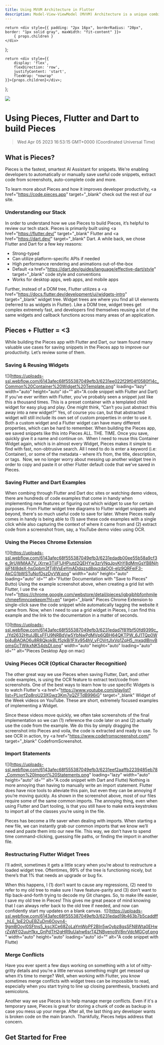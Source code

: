 ```yaml
---
title: Using MVVM Architecture in Flutter
description: Model-View-ViewModel (MVVM) Architecture is a unique combination of software architecture patterns that supports the separation of the UI (which is View) from the development of the business logic or the backend logic (Model). The view model inside MVVM is the bridge responsible for the conversion of data in a way that behaves in accordance with the changes happening in the UI.
---
```


    return <div style={{ padding: "2px 16px", borderRadius: "20px", border: "1px solid gray", maxWidth: "fit-content" }}>
        { props.children }
    </div>
};

    return <div style={{
        display: 'flex',
        flexDirection: 'row',
        justifyContent: 'start',
        flexWrap: "nowrap"
    }}>{props.children}</div>;

};

<link rel="canonical" href="https://code.pieces.app/blog/using-mvvm-architecture-in-flutter" />

![](https://uploads-ssl.webflow.com/6143afec68f555387049efb3/63e675a7239d21b30fcf9071_using%20pieces%20to%20build%20pieces.jpg)
# Using Pieces, Flutter and Dart to build Pieces
> Wed Apr 05 2023 16:53:15 GMT+0000 (Coordinated Universal Time)

## What is Pieces?
Pieces is the fastest, smartest AI Assistant for snippets. We're enabling developers to automatically or manually save useful code snippets, extract code from screenshots, auto-complete code and more.

To learn more about Pieces and how it improves developer productivity, <a href="https://code.pieces.app" target="_blank" check out the rest of our site.</a>

### Understanding our Stack
In order to understand how we use Pieces to build Pieces, it’s helpful to review our tech stack. Pieces is primarily built using <a href="https://flutter.dev/" target="_blank" Flutter</a> and <a href="https://dart.dev/" target="_blank" Dart</a>. A while back, we chose Flutter and Dart for a few key reasons:
- Strong-typed
- Can utilize platform-specific APIs if needed
- High performance rendering and animations out-of-the-box
- Default <a href="https://dart.dev/guides/language/effective-dart/style" target="_blank" code style</a> and conventions
- Works for desktop apps, web apps, and mobile apps

Further, instead of a DOM tree, Flutter utilizes a <a href="https://docs.flutter.dev/development/ui/widgets-intro" target="_blank" widget tree</a>. Widget trees are where you find all UI elements (referred to as widgets in Flutter). Like a DOM tree, widget trees get complex extremely fast, and developers find themselves reusing a lot of the same widgets and callback functions across many areas of an application.

## Pieces + Flutter = <3&nbsp;
While building the Pieces app with Flutter and Dart, our team found many valuable use cases for saving snippets in the Pieces app to improve our productivity. Let’s review some of them.&nbsp;

### Saving &amp; Reusing Widgets
![](https://uploads-ssl.webflow.com/6143afec68f555387049efb3/6231ee022f29f04f0580f14c_Common%20Container%20Widget%20Template.png" loading="lazy" width="auto" height="auto" id="" alt="A code snippet with Flutter and Dart)
If you’ve ever written with Flutter, you’ve probably seen a snippet just like this a thousand times. This is a preset container with a templated child widget for easy plug and play.
One might think, “Can’t you just abstract this away into a new widget?” Yes, of course you can, but that abstracted widget will still include its own set of custom properties in order to use it. Both a custom widget and a Flutter widget can have many different properties, which can be hard to remember.
When building the Pieces app, we saved snippets like this into Pieces ALL. THE. TIME. Once you save, quickly give it a name and continue on.&nbsp;
When I need to reuse this Container Widget again, which is in almost every Widget, Pieces makes it simple to find with fast, non-obtrusive search. All I need to do is enter a keyword (i.e: Container), or some of the metadata - where it’s from, the title, description, or tags.&nbsp;
Now, we no longer worry about messing up another widget tree in order to copy and paste it or other Flutter default code that we've saved in Pieces.

### Saving Flutter and Dart Examples
When combing through Flutter and Dart doc sites or watching demo videos, there are hundreds of code examples that come in handy when implementing new features or figuring out which widget to use for certain purposes.&nbsp;From Flutter widget tree diagrams to Flutter widget snippets and beyond, there's so much useful code to save for later. 
Where Pieces really comes in handy is being able to (1) save these code examples with a single click while also capturing the context of where it came from and (2) extract code from a screenshot from, say, a YouTube demo video using OCR.

### Using the Pieces Chrome Extension
![](https://uploads-ssl.webflow.com/6143afec68f555387049efb3/6231edadb00ee55b58a9cf3e_9rUWMAA7V_jXrrw3TiiF1JHPiutd2QEHYw3zrVNqJpyKhY8dMmGsYB8NjhijjFf4l8deX-hsGpbm3fTj8VsEeYmADdqzsd8qyzdaOOI-eIz9QRFeiF3-AkCG1bWSTuNofDszDyVW.png" width="auto" height="auto" loading="auto" id="" alt="Flutter Documentation with "Save to Pieces" Butto)
Using the example screenshot above, when creating a grid list with Flutter, I use the <a href="https://chrome.google.com/webstore/detail/pieces/igbgibhbfonhmjlechmeefimncpekepm?hl=en" target="_blank" Pieces Chrome Extension</a> to single-click save the code snippet while automatically tagging the website it came from.
Now, when I need to use a grid widget in Pieces, I can find this example and the link to the documentation in a matter of seconds.
‍

![](https://uploads-ssl.webflow.com/6143afec68f555387049efb3/6231edad7f81fbf50fd9399c__lYd2632HtulJBLsFFU9NRBdVw5YbNwPdMVp6QBH64QKTPW_6J1TQp0Wbj4uBAOAO6u8R8QkokBLf5zkBi1FXv954hV_yFOVrtJIxVq1ZqH5_mxqdlBnvBomsGcTWjkxNK54dsDI.png" width="auto" height="auto" loading="auto" id="" alt="Pieces Desktop App on mac)

### Using Pieces OCR (Optical Character Recognition)
The other great way we use Pieces when saving Flutter, Dart, and other code examples, is using the OCR feature to extract text/code from screenshots.
One of the best ways to learn how to use specific Widgets is to watch Flutter's <a href="https://www.youtube.com/playlist?list=PLjxrf2q8roU23XGwz3Km7sQZFTdB996iG" target="_blank" Widget of the Week</a> videos on YouTube. These are short, extremely focused examples of implementing a Widget.

Since these videos move quickly, we often take screenshots of the final implementation so we can (1) reference the code later on and (2) actually use the code from the example.
We do this by simply dragging the screenshot into Pieces and voila, the code is extracted and ready to use.
To see OCR in action, try <a href="https://www.codefromscreenshot.com/" target="_blank" CodefromScreenshot</a>.

### Import Statements

![](https://uploads-ssl.webflow.com/6143afec68f555387049efb3/6231eef2aaffb2239485eb78_Common%20Import%20Statements.png" loading="lazy" width="auto" height="auto" id="" alt="A code snippet with Dart and Flutte)
Nothing is more annoying than having to manually write an import statement. Flutter does have nice tools to alleviate this pain, but even they can be annoying if you’re moving quickly.
As shown in the screenshot above, most of our files require some of the same common imports. The annoying thing, even when using Flutter and Dart tooling, is that you still have to make extra keystrokes to import all of the classes you’re using in the file.

Pieces has become a life saver when dealing with imports. When starting a new file, we can instantly grab our common imports that we know we’ll need and paste them into our new file. This way, we don’t have to spend time command-clicking, guessing file paths, or finding the import in another file.

### Restructuring Flutter Widget Trees
I’ll admit, sometimes it gets a little scary when you’re about to restructure a loaded widget tree. Oftentimes, 99% of the tree is functioning nicely, but there’s that 1% that needs an upgrade or bug fix.

When this happens, I (1) don’t want to cause any regressions, (2) need to refer to my old tree to make sure I have feature-parity and (3) don’t want to flip back-and-forth trying to decode my Git changes. So, to make life easier, I save my old tree in Pieces!
This gives me great peace of mind knowing that I can always refer back to the old tree if needed, and now can confidently start my updates on a blank canvas.
‍
![](https://uploads-ssl.webflow.com/6143afec68f555387049efb3/6231edad19b463b7b5caddff_hLE_1pE2OuEBZuDm6Ooyn4-9gmBOoyl0SFtns5_kscXCe68ZoLaYmWoPF2BIn5wOybz8gsSFN8Wta0EHwrZsWF02uuH1kx_GnPdTH2gHR9uUahw6srT4ZNByeno9V8nrVdcMGCgf.png" width="auto" height="auto" loading="auto" id="" alt="A code snippet with Flutte)

### Merge Conflicts
Have you ever spent a few days working on something with a lot of nitty-gritty details and you’re a little nervous something might get messed up when it’s time to merge? Well, when working with Flutter, you know sometimes merge conflicts with widget trees can be impossible to read, especially when you start trying to line up closing parenthesis, brackets and semicolons.

Another way we use Pieces is to help manage merge conflicts. Even if it's a temporary save, Pieces is great for storing a chunk of code as backup in case you mess up your merge.
After all, the last thing any developer wants is broken code on the main branch. Thankfully, Pieces helps address that concern.

## Get Started for Free
